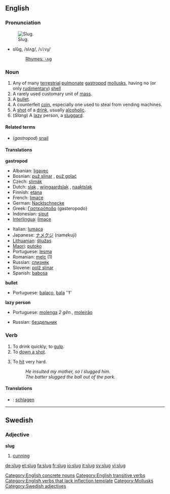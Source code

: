 ==English==

===Pronunciation===
[[Image:Arion lusitanicus eating.jpg|thumb|Slug.]]
*slŭg, /slʌɡ/, /<tt>slVg</tt>/
*:[[Rhymes:English:-ʌɡ|Rhymes: -ʌɡ]]

===Noun===
{{en-noun}}
{{Wikipedia|Slug (disambiguation)|slug}}
# Any of many [[terrestrial]] [[pulmonate]] [[gastropod]] [[mollusk]]s, having no (or only [[rudimentary]]) [[shell]]
# A rarely used customary unit of [[mass]].
# A [[bullet]].
# A counterfeit [[coin]], especially one used to steal from vending machines.
# A [[shot]] of a [[drink]], usually [[alcoholic]].
# (''Slang'') A [[lazy]] person, a [[sluggard]].

====Related terms====
* (''gastropod'') [[snail]]

====Translations====
'''gastropod'''

{{top}}
*Albanian: [[ligavec]]
*Bosnian: [[puž slinar]] {{m}}, [[puž golać]] {{m}}
*Czech: [[slimák]]
*Dutch: [[slak]] {{f}}, [[wijngaardslak]] {{f}}, [[naaktslak]] {{f}}
*Finnish: [[etana]]
*French: [[limace]] {{f}}
*German: [[Nacktschnecke]] {{f}}
*Greek:  [[Γαστερόποδο]] (gasteropodo} 
*Indonesian: [[siput]]
*[[Interlingua]]: [[limace]]
{{mid}}
*Italian: [[lumaca]] {{f}}
*Japanese: [[ナメクジ]] (namekuji)
*[[Lithuanian]]: [[šliužas]] {{m}}
*[[Maori]]: [[putoko]]
*Portuguese: [[lesma]]  {{f}}
*Romanian: [[melc]] {{m}} (1)
* Russian: [[слизняк]] {{m}}
*Slovene: [[polž slinar]] {{m}}
*Spanish: [[babosa]] {{f}}
{{bottom}}

'''bullet'''
{{top}}
{{mid}}
* Portuguese: [[balaço]], {{m}}  [[bala]] ''f'
{{bottom}}

'''lazy person'''
{{top}}
* Portuguese: [[molenga]] ''2 gên.'', [[moleirão]] {{m}}
{{mid}}
* Russian: [[бездельник]] {{m}}
{{bottom}}

===Verb===
{{en-verb|slug|g|ed}}

# To drink quickly; to [[gulp]].
# To [[down a shot]].
# {{transitive}} To [[hit]] very hard.
#: ''He insulted my mother, so I slugged him.''
#: ''The batter slugged the ball out of the park.''

====Translations====
{{top}}
*{{ttbc|German}}: [[schlagen]]
{{mid}}
{{bottom}}

----

==Swedish==
===Adjective===
'''slug'''

#[[cunning]]

[[Category:English concrete nouns]]
[[Category:English transitive verbs]]
[[Category:English verbs that lack inflection template]]
[[Category:Mollusks]]
[[Category:Swedish adjectives]]

[[de:slug]]
[[et:slug]]
[[fa:slug]]
[[fr:slug]]
[[io:slug]]
[[it:slug]]
[[sv:slug]]
[[vi:slug]]